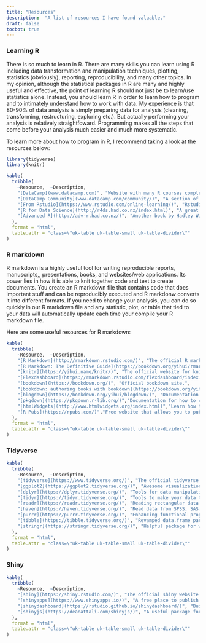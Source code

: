 ```yaml
---
title: "Resources"
description:  "A list of resources I have found valuable."
draft: false
tocbot: true
---
```


### Learning R

There is so much to learn in R. There are many skills you can learn using R including data transformation and manipulation techniques, plotting, statistics (obviously), reporting, reproducibility, and many other topics. In my opinion, although the statistical packages in R are many and highly useful and effective, the point of learning R should not just be to learn/use statistics alone. Instead, you should learn R in order to learn how to program and to intimately understand how to work with data. My experience is that 80-90% of data analysis is simply preparing data for analysis (cleaning, transforming, restructuring, exploring etc.). But actually performing your analysis is relatively straightfoward. Programming makes all the steps that come before your analysis much easier and much more systematic.

To learn more about how to program in R, I recommend taking a look at the resources below:

```r
library(tidyverse)
library(knitr)

kable(
  tribble(
    ~Resource,  ~Description,
    "[DataCamp](www.datacamp.com)", "Website with many R courses complete with video tuturials and interactive exercises.",
    "[DataCamp Community](www.datacamp.com/community/)", "A section of DataCamp that is free and community driven.",
    "[From Rstudio](https://www.rstudio.com/online-learning/)", "Rstudio's list of online learning resources for R and other things.",
    "[R for Data Science](http://r4ds.had.co.nz/index.html)", "A great book learning how to use R for data analysis and programming",
    "[Advanced R](http://adv-r.had.co.nz/)", "Another book by Hadley Wickham with many advanced programming topics for R.",
  ),
  format = "html",
  table.attr = "class=\"uk-table uk-table-small uk-table-divider\""
)
```

### R markdown

R markdown is a highly useful tool for writing reproducible reports, manuscripts,, presentations, books, and websites/web applications. Its power lies in how it is able to knit together code and text to create documents. You create an R markdown file that contains code that does important stuff and can be reproducibly executed and R markdonw converts it into different formats. If you need to change your analysis, you can do so quickly in our R markdown file and any statistic, plot, or table that tied to your data will automatically update each time your compile your R markdown file.

Here are some useful resources for R markdown:

```r
kable(
  tribble(
    ~Resource,  ~Description,
    "[R Markdown](http://rmarkdown.rstudio.com/)", "The official R markdown website.",
    "[R Markdown: The Definitive Guide](https://bookdown.org/yihui/rmarkdown/)","Official book for all things R markdown.",
    "[knitr](https://yihui.name/knitr/)", "The official website for knitr, which basically powers R markdown.",
    "[Flexdashboard](https://rmarkdown.rstudio.com/flexdashboard/index.html)", "Documentation on how to make dashboards in R markdown.",
    "[bookdown](https://bookdown.org/)", "Official bookdown site.",
    "[bookdown: authoring books with bookdown](https://bookdown.org/yihui/bookdown/)","Documentation for how to write books with the bookdown package.",
    "[blogdown](https://bookdown.org/yihui/blogdown/)", "Documentation for how to create websites in R markdown.",
    "[pkgdown](https://pkgdown.r-lib.org/)","Documentation for how to create websites for an R pacakge.",
    "[htmlWidgets](http://www.htmlwidgets.org/index.html)","Learn how to make htmlWidgets for R markdown reports.",
    "[R Pubs](https://rpubs.com/)","Free website that allows you to publish R markdown reports to the internet."
  ),
  format = "html",
  table.attr = "class=\"uk-table uk-table-small uk-table-divider\""
)
```

### Tidyverse

```r
kable(
  tribble(
    ~Resource,  ~Description,
    "[tidyverse](https://www.tidyverse.org/)", "The official tidyverse website.",
    "[ggplot2](https://ggplot2.tidyverse.org/)", "Awesome visualizations.",
    "[dplyr](https://dplyr.tidyverse.org/)", "Tools for data manipulation",
    "[tidyr](https://tidyr.tidyverse.org/)", "Tools to make your data tidy e.g. columns are variables, rows are observations, cells are values.",
    "[readr](https://readr.tidyverse.org/)", "Reading rectangular data.",
    "[haven](https://haven.tidyverse.org/)", "Read data from SPSS, SAS, or Stata into R",
    "[purrr](https://purrr.tidyverse.org/)", "Enhancing functional programming (e.g. write better for loops).",
    "[tibble](https://tibble.tidyverse.org/)", "Revamped data.frame package",
    "[stringr](https://stringr.tidyverse.org/)", "Helpful package for working with strings."
  ),
  format = "html",
  table.attr = "class=\"uk-table uk-table-small uk-table-divider\""
)
```

### Shiny

```r
kable(
  tribble(
    ~Resource,  ~Description,
    "[shiny](https://shiny.rstudio.com/)", "The official shiny website.",
    "[shinyapps](https://www.shinyapps.io/)", "A free place to publish shiny apps to the web.",
    "[shinydashboard](https://rstudio.github.io/shinydashboard/)", "Build dashboards in shiny.",
    "[shinyjs](https://deanattali.com/shinyjs/)", "A useful package for extending the shiny framework."
  ),
  format = "html",
  table.attr = "class=\"uk-table uk-table-small uk-table-divider\""
)
```